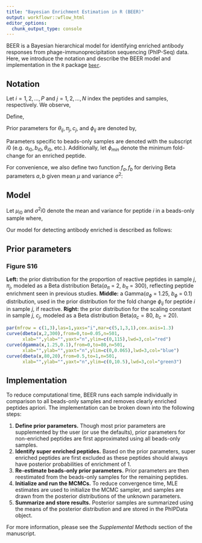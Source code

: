 ```yaml
---
title: "Bayesian Enrichment Estimation in R (BEER)"
output: workflowr::wflow_html
editor_options:
  chunk_output_type: console
---
```


BEER is a Bayesian hierarchical model for identifying enriched antibody responses from phage-immunoprecipitation sequencing (PhIP-Seq) data. Here, we introduce the notation and describe the BEER model and implementation in the `R` package [`beer`](https://github.com/athchen/beer). 

## Notation

Let $i = 1, 2, \ldots, P$ and $j = 1, 2, \ldots, N$ index the peptides and samples, respectively. We observe, 

\begin{align*}
Y_{ij} &= \text{ observed # reads mapped to peptide } i \text{ in sample } j\\
n_j &= \sum_{i=1}^P Y_{ij} \text{ total # of reads in sample }j\\
B_{j} &= \unicode{x1D7D9} (\text{sample } j \text{ is a beads-only sample})\\
\end{align*}

Define, 

\begin{align*}
\theta_{ij} &= \text{ probability that peptide } i \text{ in sample } j \text{ pulls a read }\\
Z_{ij} &= \unicode{x1D7D9}(\text{peptide } i \text{ in sample } j \text { is enriched})\\
\pi_{j} &= \text{ proportion of enriched peptides in sample } j\\
c_j &= \text{ attenuation constant for sample } j\\
\phi_{ij} &= \text{ true fold change of peptide } i \text{ in sample } j
\end{align*}

Prior parameters for $\theta_{ij}, \pi_j, c_j$, and $\phi_{ij}$ are denoted by, 

\begin{align*}
a_{ij}, b_{ij} &= \text{ shape parameters for the prior distribution of } \theta_{ij} \text{ for peptide } i \text{ in sample } j\\
a_{\pi}, b_{\pi} &= \text{ shape parameters for the prior distribution of } \pi_{j}\\
a_c, b_c &= \text{ shape parameters for the prior distribution of } c_{j}\\
a_\phi, b_\phi &= \text{ shape parameters for the prior distribution of } \phi_{ij}|Z_{ij} = 1
\end{align*}

Parameters specific to beads-only samples are denoted with the subscript $i0$ (e.g. $a_{i0}, b_{i0}, \theta_{i0}$, etc.). Additionally, let $\phi_{min}$ denote the minimum fold-change for an enriched peptide. 

For convenience, we also define two function $f_a, f_b$ for deriving Beta parameters $a, b$ given mean $\mu$ and variance $\sigma^2$: 

\begin{align*}
f_a(\mu, \sigma^2) &= \frac{\mu^2(1-\mu)}{\sigma^2} - \mu\\
f_b(\mu, \sigma^2) &= f_a(\mu, \sigma^2) \left(\frac{1}{\mu} - 1\right)
\end{align*}

## Model

Let $\mu_{i0}$ and $\sigma^2{i0}$ denote the mean and variance for peptide $i$ in a beads-only sample where, 

\begin{align*}
\mu_{ij} &= \frac{a_{i0}}{a_{i0} + b_{i0}}\\
\sigma^2_{i0} &= \frac{a_{i0}b_{i0}}{(a_{i0} + b_{i0})^2 (a_{i0} + b_{i0} + 1)}.
\end{align*}

Our model for detecting antibody enriched is described as follows: 

\begin{align*}
Y_{ij}|\theta_{ij} & \sim \text{Binomial}(n_j, \theta_{ij}) \\
\theta_{ij}| a_{i0}, b_{i0} c_j, \phi_{ij} & \sim \text{Beta}(f_a(c_j\phi_{ij} \mu_{i0}, \sigma^2_{i0}), f_b(c_j\phi_{ij} \mu_{i0}, \sigma^2_{i0})) \\
c_j|B_j & \sim B_j \cdot 1 + (1 - B_j) \cdot \text{Beta}(a_c, b_c)\\
\phi_{ij}|Z_{ij} & \sim (1 - Z_{ij}) \cdot 1 + Z_{ij} (\phi_{min} + \text{Gamma}(a_\phi, b_\phi))\\
Z_{ij}|\pi_{j} & \sim \text{Bernoulli}(\pi_j)\\
\pi_j & \sim B_j \cdot \text{Beta}(a_\pi, b_\pi)
\end{align*}

## Prior parameters

### Figure S16

**Left:** the prior distribution for the proportion of reactive peptides in sample $j$, $\pi_j$, modeled as a Beta distribution Beta($a_\pi$ = 2, $b_\pi$ = 300), reflecting peptide enrichment seen in previous studies.
**Middle:** a Gamma($a_\phi$ = 1.25, $b_\phi$ = 0.1) distribution, used in the prior distribution for the fold change $\phi_{ij}$ for peptide $i$ in sample $j$, if reactive.
**Right:** the prior distribution for the scaling constant in sample $j$, $c_j$, modeled as a Beta distribution Beta($a_c = 80$, $b_c = 20$).

```r
par(mfrow = c(1,3),las=1,yaxs="i",mar=c(5,1,3,1),cex.axis=1.3)
curve(dbeta(x,2,300),from=0,to=0.05,n=501,
      xlab="",ylab="",yaxt="n",ylim=c(0,115),lwd=3,col="red")
curve(dgamma(x,1.25,0.1),from=0,to=80,n=501,
      xlab="",ylab="",yaxt="n",ylim=c(0,0.065),lwd=3,col="blue")
curve(dbeta(x,80,20),from=0.5,to=1,n=501,
      xlab="",ylab="",yaxt="n",ylim=c(0,10.5),lwd=3,col="green3")
```
## Implementation

To reduce computational time, BEER runs each sample individually in comparison to all beads-only samples and removes clearly enriched peptides apriori. The implementation can be broken down into the following steps: 

1. **Define prior parameters.** Though most prior parameters are supplemented by the user (or use the defaults), prior parameters for non-enriched peptides are first approximated using all beads-only samples.
2. **Identify super enriched peptides.** Based on the prior parameters, super enriched peptides are first excluded as these peptides should always have posterior probabilities of enrichment of 1.
3. **Re-estimate beads-only prior parameters.** Prior parameters are then reestimated from the beads-only samples for the remaining peptides.
4. **Initialize and run the MCMCs.** To reduce convergence time, MLE estimates are used to initialize the MCMC sampler, and samples are drawn from the posterior distributions of the unknown parameters.
5. **Summarize and store results.** Posterior samples are summarized using the means of the posterior distribution and are stored in the PhIPData object.

For more information, please see the _Supplemental Methods_ section of the manuscript. 


